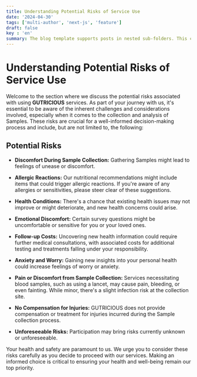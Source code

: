 ```yaml
---
title: Understanding Potential Risks of Service Use 
date: '2024-04-30'
tags: ['multi-author', 'next-js', 'feature']
draft: false
key : 'en'
summary: The blog template supports posts in nested sub-folders. This can be used to group posts of similar content e.g. a multi-part course.
---
```



# Understanding Potential Risks of Service Use

Welcome to the section where we discuss the potential risks associated with using **GUTRICIOUS** services. As part of your journey with us, it's essential to be aware of the inherent challenges and considerations involved, especially when it comes to the collection and analysis of Samples. These risks are crucial for a well-informed decision-making process and include, but are not limited to, the following:

## Potential Risks

- **Discomfort During Sample Collection:** Gathering Samples might lead to feelings of unease or discomfort.
  
- **Allergic Reactions:** Our nutritional recommendations might include items that could trigger allergic reactions. If you're aware of any allergies or sensitivities, please steer clear of these suggestions.
  
- **Health Conditions:** There's a chance that existing health issues may not improve or might deteriorate, and new health concerns could arise.
  
- **Emotional Discomfort:** Certain survey questions might be uncomfortable or sensitive for you or your loved ones.
  
- **Follow-up Costs:** Uncovering new health information could require further medical consultations, with associated costs for additional testing and treatments falling under your responsibility.
  
- **Anxiety and Worry:** Gaining new insights into your personal health could increase feelings of worry or anxiety.
  
- **Pain or Discomfort from Sample Collection:** Services necessitating blood samples, such as using a lancet, may cause pain, bleeding, or even fainting. While minor, there's a slight infection risk at the collection site.
  
- **No Compensation for Injuries:** GUTRICIOUS does not provide compensation or treatment for injuries incurred during the Sample collection process.
  
- **Unforeseeable Risks:** Participation may bring risks currently unknown or unforeseeable.

Your health and safety are paramount to us. We urge you to consider these risks carefully as you decide to proceed with our services. Making an informed choice is critical to ensuring your health and well-being remain our top priority.